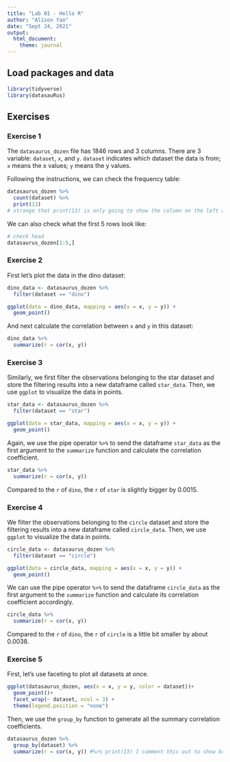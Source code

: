 ```yaml
---
title: "Lab 01 - Hello R"
author: "Alison Yao"
date: "Sept 24, 2021"
output: 
  html_document: 
    theme: journal
---
```


## Load packages and data

```r
library(tidyverse) 
library(datasauRus)
```

## Exercises

### Exercise 1

The `datasaurus_dozen` file has 1846 rows and 3 columns. There are 3 variable: `dataset`, `x`, and `y`. `dataset` indicates which dataset the data is from; `x` means the x values; `y` means the y values.  

Following the instructions, we can check the frequency table:

```r
datasaurus_dozen %>%
  count(dataset) %>%
  print(13)
# strange that print(13) is only going to show the column on the left after knitting.
```
We can also check what the first 5 rows look like:

```r
# check head
datasaurus_dozen[1:5,]
```


### Exercise 2

First let's plot the data in the dino dataset:

```r
dino_data <- datasaurus_dozen %>%
  filter(dataset == "dino")

ggplot(data = dino_data, mapping = aes(x = x, y = y)) +
  geom_point()
```

And next calculate the correlation between `x` and `y` in this dataset:

```r
dino_data %>%
  summarize(r = cor(x, y))
```

### Exercise 3

<!-- Add code and narrative as needed. -->
<!-- Note that the R chunks are labelled with `plot-star` and `cor-star` to provide spaces to place the code for plotting and calculating the correlation coefficient. -->
<!-- To finish, clean up the narrative by removing these instructions. -->

Similarly, we first filter the observations belonging to the star dataset and store the filtering results into a new dataframe called `star_data`. Then, we use `ggplot` to visualize the data in points.

```r
star_data <- datasaurus_dozen %>%
  filter(dataset == "star")

ggplot(data = star_data, mapping = aes(x = x, y = y)) + 
  geom_point()
```

Again, we use the pipe operator `%>%` to send the dataframe `star_data` as the first argument to the `summarize` function and calculate the correlation coefficient. 

```r
star_data %>%
  summarize(r = cor(x, y))
```

Compared to the `r` of `dino`, the `r` of `star` is slightly bigger by 0.0015. 

### Exercise 4

<!-- Add code and narrative as needed. -->
<!-- Note that two R chunks are given but they are not labeled. -->
<!-- Use the convention from above to name them appropriately. -->

We filter the observations belonging to the `circle` dataset and store the filtering results into a new dataframe called `circle_data`. Then, we use `ggplot` to visualize the data in points.

```r
circle_data <- datasaurus_dozen %>%
  filter(dataset == "circle")

ggplot(data = circle_data, mapping = aes(x = x, y = y)) +
  geom_point()
```

We can use the pipe operator `%>%` to send the dataframe `circle_data` as the first argument to the `summarize` function and calculate its correlation coefficient accordingly. 

```r
circle_data %>%
  summarize(r = cor(x, y))
```

Compared to the `r` of `dino`, the `r` of `circle` is a little bit smaller by about 0.0038.

### Exercise 5

<!-- Add code and narrative as needed. -->
<!-- To add R chunks either type out the backticks, curly braces, and the letter `r` or use the Insert chunk button above, green C+. -->

First, let's use faceting to plot all datasets at once.

```r
ggplot(datasaurus_dozen, aes(x = x, y = y, color = dataset))+
  geom_point()+
  facet_wrap(~ dataset, ncol = 3) +
  theme(legend.position = "none")
```

Then, we use the `group_by` function to generate all the summary correlation coefficients.

```r
datasaurus_dozen %>%
  group_by(dataset) %>%
  summarize(r = cor(x, y)) #%>% print(13) I comment this out to show both rows after knitting
```

